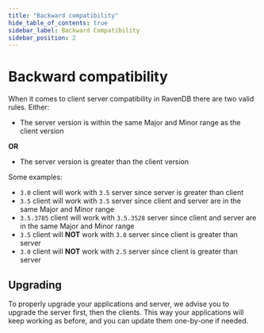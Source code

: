 ```yaml
---
title: "Backward compatibility"
hide_table_of_contents: true
sidebar_label: Backward Compatibility
sidebar_position: 2
---
```



# Backward compatibility

When it comes to client server compatibility in RavenDB there are two valid rules. Either:

 * The server version is within the same Major and Minor range as the client version

**OR**

 * The server version is greater than the client version

Some examples:

 * `3.0` client will work with `3.5` server since server is greater than client
 * `3.5` client will work with `3.5` server since client and server are in the same Major and Minor range
 * `3.5.3785` client will work with `3.5.3528` server since client and server are in the same Major and Minor range
 * `3.5` client will **NOT** work with `3.0` server since client is greater than server
 * `3.0` client will **NOT** work with `2.5` server since client is greater than server

## Upgrading

To properly upgrade your applications and server, we advise you to upgrade the server first, then the clients. This way your applications will keep working as before, and you can update them one-by-one if needed.

